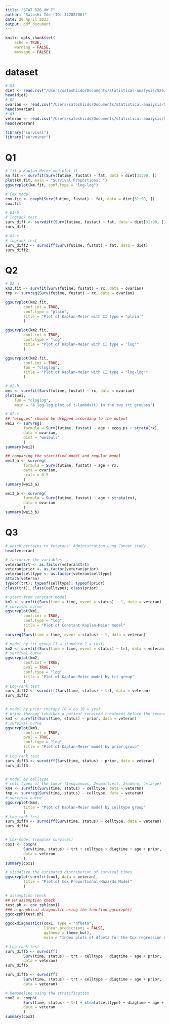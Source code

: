 ```yaml
---
title: "STAT 526 HW 7"
author: "Satoshi Ido (ID: 34788706)"
date: 20 April 2023
output: pdf_document
---
```


```r
knitr::opts_chunk$set(
    echo = TRUE,
    warning = FALSE,
    message = FALSE)
```

# dataset
```r
# Q1
diet <- read.csv("/Users/satoshiido/Documents/statistical-analysis/526/diet.csv")
head(diet)
# Q2
ovarian <- read.csv("/Users/satoshiido/Documents/statistical-analysis/526/ovarian.csv")
head(ovarian)
# Q3
veteran <- read.csv("/Users/satoshiido/Documents/statistical-analysis/526/veteran.csv")
head(veteran)
```

```r
library("survival")
library("survminer")
```

# Q1
```r
# fit a Kaplan-Meier and plot it
km.fit <- survfit(Surv(futime, fustat) ~ fat, data = diet[31:90, ])
plot(km.fit, main = "Survival Proportions: ")
ggsurvplot(km.fit, conf.type = "log-log")

# Cox model
cox.fit <- coxph(Surv(futime, fustat) ~ fat, data = diet[31:90, ])
cox.fit

# Q1-b
# logrank test
surv_diff <- survdiff(Surv(futime, fustat) ~ fat, data = diet[31:90, ])
surv_diff

# Q1-c
# logrank test
surv_diff2 <- survdiff(Surv(futime, fustat) ~ fat, data = diet)
surv_diff2

```

# Q2
```r
# Q2-a
km2.fit <- survfit(Surv(futime, fustat) ~ rx, data = ovarian)
tmp <- survreg(Surv(futime, fustat) ~ rx, data = ovarian)

ggsurvplot(km2.fit,
        conf.int = TRUE,
        conf.type = "plain",
        title = "Plot of Kaplan-Meier with CI type = 'plain'"
        )

ggsurvplot(km2.fit,
        conf.int = TRUE,
        conf.type = "log",
        title = "Plot of Kaplan-Meier with CI type = 'log'"
        )

ggsurvplot(km2.fit,
        conf.int = TRUE,
        fun = "cloglog",
        title = "Plot of Kaplan-Meier with CI type = 'log-log'"
        )

# Q2-b
wei <- survfit(Surv(futime, fustat) ~ rx, data = ovarian)
plot(wei,
    fun = "cloglog",
    main = "a log-log plot of t-lambda(t) in the two trt groupss")

# Q2-c
## "ecog.ps" should be dropped according to the output
wei2 <- survreg(
        formula = Surv(futime, fustat) ~ age + ecog.ps + strata(rx),
        data = ovarian,
        dist = "weibull"
        )
summary(wei2)

## comparing the startified model and regular model
wei3_a <- survreg(
        formula = Surv(futime, fustat) ~ age + rx,
        data = ovarian,
        scale = 0.5
        )
summary(wei3_a)

wei3_b <- survreg(
        formula = Surv(futime, fustat) ~ age + strata(rx),
        data = ovarian
        )
summary(wei3_b)
```

# Q3
```r
# which pertains to Veterans' Administration Lung Cancer study
head(veteran)

# factorize the variables
veteran$trt <- as.factor(veteran$trt)
veteran$prior <- as.factor(veteran$prior)
veteran$celltype <- as.factor(veteran$celltype)
attach(veteran)
typeof(trt); typeof(celltype); typeof(prior)
class(trt); class(celltype); class(prior)

# start from constant model
km1 <- survfit(Surv(time = time, event = status) ~ 1, data = veteran)
# survival curve
ggsurvplot(km1,
        conf.int = TRUE,
        conf.type = "log",
        title = "Plot of Constant Kaplan-Meier model"
        )
survreg(Surv(time = time, event = status) ~ 1, data = veteran)

# model by trt group (1 = standard 2 = test)
km2 <- survfit(Surv(time = time, event = status) ~ trt, data = veteran)
# survival curve
ggsurvplot(km2,
        conf.int = TRUE,
        pval = TRUE,
        conf.type = "log",
        title = "Plot of Kaplan-Meier model by trt group"
        )
# Log-rank test
surv_diff2 <- survdiff(Surv(time, status) ~ trt, data = veteran)
surv_diff2


# model by prior therapy (0 = no 10 = yes)
# prior therapy (whether a patient received treatment before the recent one)
km3 <- survfit(Surv(time, status) ~ prior, data = veteran)
# survival curve
ggsurvplot(km3,
        conf.int = TRUE,
        pval = TRUE,
        conf.type = "log",
        title = "Plot of Kaplan-Meier model by prior group"
        )
# Log-rank test
surv_diff3 <- survdiff(Surv(time, status) ~ prior, data = veteran)
surv_diff3


# model by celltype
# cell types of the tumor (1=squamous, 2=smallcell, 3=adeno, 4=large)
km4 <- survfit(Surv(time, status) ~ celltype, data = veteran)
tmp <- survreg(Surv(time, status) ~ celltype, data = veteran)
# survival curve
ggsurvplot(km4,
        title = "Plot of Kaplan-Meier model by celltype group"
        )
# Log-rank test
surv_diff4 <- survdiff(Surv(time, status) ~ celltype, data = veteran)
surv_diff4


# Cox-model (complex survival)
cox1 <- coxph(
        Surv(time, status) ~ trt + celltype + diagtime + age + prior,
        data = veteran
        )
summary(cox1)

# visualize the estimated distribution of survival times
ggsurvplot(survfit(cox1, data = veteran),
        title = "Plot of Cox Proportional-Hazards Model"
        )

# assumption check
## PH assumption check
test.ph <- cox.zph(cox1)
### a graphical diagnostic using the function ggcoxzph()
ggcoxzph(test.ph)

ggcoxdiagnostics(cox1, type = "dfbeta",
                 linear.predictions = FALSE,
                 ggtheme = theme_bw(),
                 main = "Index plots of dfbeta for the Cox regression of time to lung cancer on every variables")

# Log-rank test
surv_diff5 <- survdiff(
        Surv(time, status) ~ trt + celltype + diagtime + age + prior,
        data = veteran)
surv_diff5

surv_diff5 <- survdiff(
        Surv(time, status) ~ trt + celltype + diagtime + age + prior,
        data = veteran)

# Remodeling using the stratification
cox2 <- coxph(
        Surv(time, status) ~ trt + strata(celltype) + diagtime + age + prior,
        data = veteran
        )
summary(cox2)
```